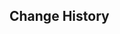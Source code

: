 {{Repertoire of Myriad Melodies Score
|name        = Bustling Afternoon in Mondstadt
|image       = Repertoire of Myriad Melodies Cover 01.png
|album       = Mondstadt: City of Winds and Idylls
|order       = 1
|soundtrack  = Bustling Afternoon in Mondstadt
|bpm         = 98
|duration    = 1m 48s
|level_1     = Normal
|stars_1     = 2
|reward_1    = Repertoire Coins*20
|notes_1     = 121
|level_2     = Hard
|stars_2     = 4
|reward_2    = Repertoire Coins*40
|notes_2     = 190
|level_3     = Pro
|stars_3     = 5
|reward_3    = Repertoire Coins*60
|notes_3     = 250
|level_4     = Legendary
|stars_4     = 7
|notes_4     = 396
}}

==Change History==
{{Change History|5.3}}